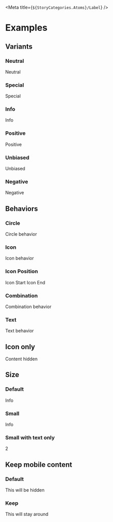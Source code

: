 
<Meta title={`${StoryCategories.Atoms}/Label`} />

<Docs />

# Examples

## Variants

### Neutral

<Canvas>
    <div class="flex">
        <p-label>Neutral</p-label>
    </div>
</Canvas>

### Special

<Canvas>
    <div class="flex">
        <p-label variant="special">Special</p-label>
    </div>
</Canvas>

### Info

<Canvas>
    <div class="flex">
        <p-label variant="info">Info</p-label>
    </div>
</Canvas>

### Positive

<Canvas>
    <div class="flex">
        <p-label variant="positive">Positive</p-label>
    </div>
</Canvas>

### Unbiased

<Canvas>
    <div class="flex">
        <p-label variant="unbiased">Unbiased</p-label>
    </div>
</Canvas>

### Negative

<Canvas>
    <div class="flex">
        <p-label variant="negative">Negative</p-label>
    </div>
</Canvas>

## Behaviors

### Circle

<Canvas>
    <div class="flex">
        <p-label>Circle behavior</p-label>
    </div>
</Canvas>

### Icon

<Canvas>
    <div class="flex">
        <p-label icon="checkmark" behavior="icon">
            Icon behavior
        </p-label>
    </div>
</Canvas>

### Icon Position

<Canvas>
    <div class="flex gap-4">
        <p-label icon="checkmark" behavior="icon">
            Icon Start
        </p-label>
        <p-label icon="checkmark" behavior="icon" icon-position="end">
            Icon End
        </p-label>
    </div>
</Canvas>

### Combination

<Canvas>
    <div class="flex">
        <p-label icon="checkmark" behavior="combination">
            Combination behavior
        </p-label>
    </div>
</Canvas>

### Text

<Canvas>
    <div class="flex">
        <p-label icon="checkmark" behavior="text">
            Text behavior
        </p-label>
    </div>
</Canvas>

## Icon only

<Canvas>
    <div class="flex">
        <p-label icon="checkmark" behavior="icon-only">
            Content hidden
        </p-label>
    </div>
</Canvas>

## Size

### Default

<Canvas>
    <div class="flex">
        <p-label>Info</p-label>
    </div>
</Canvas>

### Small

<Canvas>
    <div class="flex">
        <p-label size="small">Info</p-label>
    </div>
</Canvas>

### Small with text only

<Canvas>
    <div class="flex">
        <p-label size="small" behavior="text" variant="negative">
            2
        </p-label>
    </div>
</Canvas>

## Keep mobile content

### Default

<Canvas>
    <div class="flex">
        <p-label>This will be hidden</p-label>
    </div>
</Canvas>

### Keep

<Canvas>
    <div class="flex">
        <p-label keep-mobile-content={true}>This will stay around</p-label>
    </div>
</Canvas>
